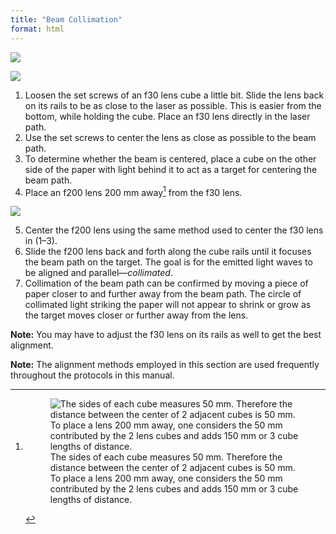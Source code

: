 ```yaml
---
title: "Beam Collimation"
format: html
---
```


:::::: {.grid style="--bs-columns: 2"}
:::: g-col
::: {layout-nrow="2"}
![](images/add_30lens_20241209.png){.img-fluid}

![](images/beam_coll_compare.png){.img-fluid}
:::
::::

::: g-col
1.  Loosen the set screws of an f30 lens cube a little bit. Slide the lens back on its rails to be as close to the laser as possible. This is easier from the bottom, while holding the cube. Place an f30 lens directly in the laser path.
2.  Use the set screws to center the lens as close as possible to the beam path.
3.  To determine whether the beam is centered, place a cube on the other side of the paper with light behind it to act as a target for centering the beam path.
4.  Place an f200 lens 200 mm away[^1] from the f30 lens.
:::
::::::

::::: {.grid style="--bs-columns: 2"}
::: g-col
![](images/dist_coll_compare.png){.img-fluid}
:::

::: g-col
5.  Center the f200 lens using the same method used to center the f30 lens in (1–3).
6.  Slide the f200 lens back and forth along the cube rails until it focuses the beam path on the target. The goal is for the emitted light waves to be aligned and parallel—*collimated*.
7.  Collimation of the beam path can be confirmed by moving a piece of paper closer to and further away from the beam path. The circle of collimated light striking the paper will not appear to shrink or grow as the target moves closer or further away from the lens.
:::
:::::

::: column-margin
**Note:** You may have to adjust the f30 lens on its rails as well to get the best alignment.
:::

::: column-margin
**Note:** The alignment methods employed in this section are used frequently throughout the protocols in this manual.
:::

[^1]: ![The sides of each cube measures 50 mm. Therefore the distance between the center of 2 adjacent cubes is 50 mm. To place a lens 200 mm away, one considers the 50 mm contributed by the 2 lens cubes and adds 150 mm or 3 cube lengths of distance.](images/FourierOpticsDiagram_20241210.png)
